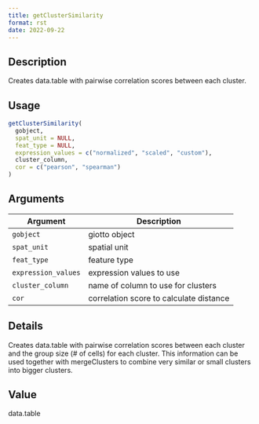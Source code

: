 ```yaml
--- 
title: getClusterSimilarity 
format: rst 
date: 2022-09-22 
--- 
```


## Description

Creates data.table with pairwise correlation scores between each cluster.


## Usage

```r
getClusterSimilarity(
  gobject,
  spat_unit = NULL,
  feat_type = NULL,
  expression_values = c("normalized", "scaled", "custom"),
  cluster_column,
  cor = c("pearson", "spearman")
)
```


## Arguments

Argument      |Description
------------- |----------------
`gobject`     |     giotto object
`spat_unit`     |     spatial unit
`feat_type`     |     feature type
`expression_values`     |     expression values to use
`cluster_column`     |     name of column to use for clusters
`cor`     |     correlation score to calculate distance


## Details

Creates data.table with pairwise correlation scores between each cluster and
 the group size (# of cells) for each cluster. This information can be used together
 with mergeClusters to combine very similar or small clusters into bigger clusters.


## Value

data.table


